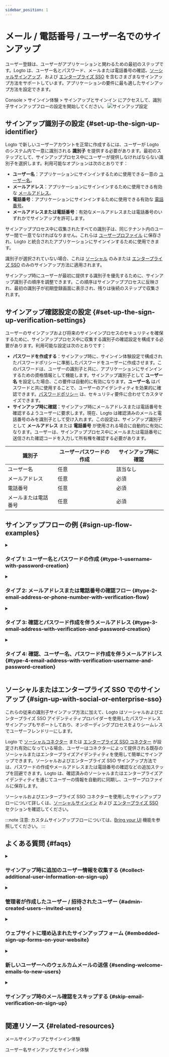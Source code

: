 ```yaml
---
sidebar_position: 1
---
```


# メール / 電話番号 / ユーザー名でのサインアップ

ユーザー登録は、ユーザーがアプリケーションと関わるための最初のステップです。Logto は、ユーザー名とパスワード、メールまたは電話番号の確認、[ソーシャルサインアップ](/end-user-flows/sign-up-and-sign-in/social-sign-in)、および [エンタープライズ SSO](/end-user-flows/enterprise-sso) を含むさまざまなサインアップ方法をサポートしています。アプリケーションの要件に最も適したサインアップ方法を設定できます。

<CloudLink to="/sign-in-experience/sign-up-and-sign-in">
  Console > サインイン体験 > サインアップとサインイン
</CloudLink>
にアクセスして、識別子サインアップフローの設定を開始してください。

<img src="/img/assets/sign-in-experience-sign-up.png" alt="サインアップ設定" />

## サインアップ識別子の設定 \{#set-up-the-sign-up-identifier}

Logto で新しいユーザーアカウントを正常に作成するには、ユーザーが Logto のシステム内で一意に識別される **識別子** を提供する必要があります。最初のステップとして、サインアッププロセス中にユーザーが提供しなければならない識別子を選択します。利用可能なオプションは次のとおりです：

- **ユーザー名**：アプリケーションにサインインするために使用できる一意の [ユーザー名](/user-management/user-data#username)。
- **メールアドレス**：アプリケーションにサインインするために使用できる有効な [メールアドレス](/user-management/user-data#primary_email)。
- **電話番号**：アプリケーションにサインインするために使用できる有効な [電話番号](/user-management/user-data#primary_phone)。
- **メールアドレスまたは電話番号**：有効なメールアドレスまたは電話番号のいずれかでサインアップを許可します。

サインアッププロセス中に収集されたすべての識別子は、同じテナント内のユーザー間で一意でなければなりません。これらは [ユーザープロファイル](/user-management/user-data#user-profile) に保存され、Logto と統合されたアプリケーションにサインインするために使用できます。

識別子が選択されていない場合、これは [ソーシャル](/end-user-flows/sign-up-and-sign-in/social-sign-in) のみまたは [エンタープライズ SSO](/end-user-flows/enterprise-sso) のみのサインアップ方法に適用されます。

サインアップ時にユーザーが最初に提供する識別子を優先するために、サインアップ識別子の順序を調整できます。この順序はサインアッププロセスに反映され、最初の識別子が初期登録画面に表示され、残りは後続のステップで収集されます。

## サインアップ確認設定の設定 \{#set-up-the-sign-up-verification-settings}

ユーザーのサインアップおよび将来のサインインプロセスのセキュリティを確保するために、サインアッププロセス中に収集する識別子の確認設定を構成する必要があります。利用可能な設定は次のとおりです：

- **パスワードを作成する**：サインアップ時に、サインイン体験設定で構成されたパスワードポリシーに準拠したパスワードをユーザーに作成させます。このパスワードは、ユーザーの識別子と共に、アプリケーションにサインインするための資格情報として機能します。サインアップ識別子として **ユーザー名** を設定した場合、この要件は自動的に有効になります。**ユーザー名** はパスワードと共に使用することで、ユーザーのアイデンティティを効果的に確認できます。[パスワードポリシー](/security/password-policy) は、セキュリティ要件に合わせてカスタマイズできます。
- **サインアップ時に確認**：サインアップ時にメールアドレスまたは電話番号を確認するようユーザーに要求します。現在、Logto は確認済みのメールと電話番号のみを識別子として受け入れます。この設定は、サインアップ識別子として **メールアドレス** または **電話番号** が使用される場合に自動的に有効になります。ユーザーは、サインアッププロセス中にメールまたは電話番号に送信された確認コードを入力して所有権を確認する必要があります。

| 識別子               | ユーザーパスワードの作成 | サインアップ時に確認 |
| -------------------- | ------------------------ | -------------------- |
| ユーザー名           | 任意                     | 該当なし             |
| メールアドレス       | 任意                     | 必須                 |
| 電話番号             | 任意                     | 必須                 |
| メールまたは電話番号 | 任意                     | 必須                 |

## サインアップフローの例 \{#sign-up-flow-examples}

<details>
  <summary>

### タイプ 1: ユーザー名とパスワードの作成 \{#type-1-username-with-password-creation}

</summary>

サインアップ識別子として **ユーザー名** を選択します。パスワードの作成は自動的に有効になります。

<img src="/img/assets/sign-up-username-password.png" alt="ユーザー名とパスワードのサインアップ" />

</details>

<details>
  <summary>

### タイプ 2: メールアドレスまたは電話番号の確認フロー \{#type-2-email-address-or-phone-number-with-verification-flow}

</summary>

サインアップ識別子として **メールアドレスまたは電話番号** を選択します。**サインアップ時に確認** は強制的に有効になります。

<img
  src="/img/assets/sign-up-email-verification.png"
  alt="確認付きのメールまたは電話番号のサインアップ"
/>

</details>

<details>
  <summary>

### タイプ 3: 確認とパスワード作成を伴うメールアドレス \{#type-3-email-address-with-verification-and-password-creation}

</summary>

サインアップ識別子として **メールアドレス** を選択します。**サインアップ時に確認** は強制的に有効になります。**パスワードを作成する** を有効にして、サインアップ時にユーザーにパスワードを作成させます。（電話番号のサインアップフローにも同様に適用されます）

<img
  src="/img/assets/sign-up-email-password.png"
  alt="確認とパスワード作成を伴うメールサインアップ"
/>

</details>

<details>
  <summary>

### タイプ 4: 確認、ユーザー名、パスワード作成を伴うメールアドレス \{#type-4-email-address-with-verification-username-and-password-creation}

</summary>

サインアップ識別子として **メールアドレス** と **ユーザー名** を選択します。**サインアップ時に確認** は強制的に有効になります。**パスワードを作成する** を有効にして、サインアップ時にユーザーにパスワードを作成させます。

<img
  src="/img/assets/sign-up-email-username-password.png"
  alt="確認とパスワード作成を伴うメールとユーザー名のサインアップ"
/>

</details>

## ソーシャルまたはエンタープライズ SSO でのサインアップ \{#sign-up-with-social-or-enterprise-sso}

これらの従来の識別子サインアップ方法に加えて、Logto はソーシャルおよびエンタープライズ SSO アイデンティティプロバイダーを使用したパスワードレスサインアップもサポートしており、オンボーディングプロセスをよりシームレスでユーザーフレンドリーにします。

Logto で [ソーシャルコネクター](/connectors/social-connectors) または [エンタープライズ SSO コネクター](/connectors/enterprise-connectors) が設定され有効になっている場合、ユーザーはコネクターによって提供される既存のソーシャルまたはエンタープライズアイデンティティを使用して簡単にサインアップできます。ソーシャルおよびエンタープライズ SSO サインアップ方法では、パスワードの作成やメールアドレスまたは電話番号の確認などの追加ステップを回避できます。Logto は、確認済みのソーシャルまたはエンタープライズアイデンティティを通じてユーザーの情報を自動的に同期し、ユーザープロファイルに保存します。

ソーシャルおよびエンタープライズ SSO コネクターを使用したサインアップフローについて詳しくは、[ソーシャルサインイン](/end-user-flows/sign-up-and-sign-in/social-sign-in/) および [エンタープライズ SSO](/end-user-flows/enterprise-sso/) セクションを確認してください。

:::note
注意: カスタムサインアップフローについては、[Bring your UI](/customization/bring-your-ui/) 機能を参照してください。
:::

## よくある質問 \{#faqs}

<details>
  <summary>

### サインアップ時に追加のユーザー情報を収集する \{#collect-additional-user-information-on-sign-up}

</summary>

サインアップ時に追加のユーザープロファイル情報（例：フルネーム、誕生日、会社名）を収集するには、現在次の 2 つのオプションがあります：

- **セルフホスト型オンボーディングフロー**：サインアップが成功した後、カスタマイズ可能なデータ収集のためにユーザーを独自のオンボーディングフローにリダイレクトします。
- **独自の UI を持ち込む**：ユーザープロファイル設定 API を使用して、[独自の UI を持ち込む](/customization/bring-your-ui) 機能を使用して独自のサインアップフローをカスタマイズします。

</details>

<details>
  <summary>

### 管理者が作成したユーザー / 招待されたユーザー \{#admin-created-users--invited-users}

</summary>

[招待のみのサインアップフローを実装する方法](/end-user-flows/sign-up-and-sign-in/disable-user-registration/#implement-an-invitation-only-sign-up-flow) を学びます。

</details>

<details>
  <summary>

### ウェブサイトに埋め込まれたサインアップフォーム \{#embedded-sign-up-forms-on-your-website}

</summary>
  
Logto は現在、サインインおよびサインアップのためのヘッドレス API をサポートしていません。独自のサインアップフォームを Logto にアップロードするには [Bring your UI](/customization/bring-your-ui/) 機能を使用するか、サインインパラメーターを使用してウェブサイトから Logto にユーザー情報を入力できます。ユーザー識別子の入力について詳しくは、[認証パラメーター](/end-user-flows/authentication-parameters/) を参照してください。

</details>

<details>
  <summary>

### 新しいユーザーへのウェルカムメールの送信 \{#sending-welcome-emails-to-new-users}

</summary>

`User.Created` Webhook イベントを購読して、新しいユーザーにウェルカムメールを送信します。[Webhook イベント](/developers/webhooks/webhooks-events/#data-mutation-hook-events) について詳しく学びます。

</details>

<details>
  <summary>

### サインアップ時のメール確認をスキップする \{#skip-email-verification-on-sign-up}

</summary>

現在、Logto は確認済みのメールと電話番号のみを識別子としてサポートしています。確認プロセスは、ユーザーの識別子のセキュリティと所有権を確保するために必要です。未確認のメールまたは電話番号のサポートは、私たちの [ロードマップ](https://logto.productlane.com/roadmap) にあります。更新情報をお待ちください！

</details>

## 関連リソース \{#related-resources}

<Url href="https://www.youtube.com/watch?v=64rBXpWbScc">メールサインアップとサインイン体験</Url>

<Url href="https://www.youtube.com/watch?v=chQxCJX6e6w">ユーザー名サインアップとサインイン体験</Url>
